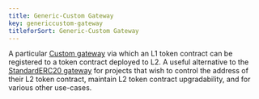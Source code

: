 ```yaml
---
title: Generic-Custom Gateway
key: genericcustom-gateway
titleforSort: Generic-Custom Gateway
---
```


A particular [Custom gateway](/intro/glossary#custom-gateway) via which an L1 token contract can be registered to a token contract deployed to L2. A useful alternative to the [StandardERC20 gateway](/intro/glossary#standarderc20-gateway) for projects that wish to control the address of their L2 token contract, maintain L2 token contract upgradability, and for various other use-cases.

